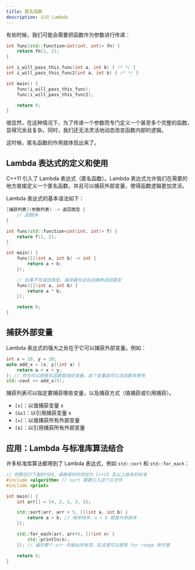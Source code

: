 ```yaml
---
title: 匿名函数
description: 认识 Lambda
---
```


有些时候，我们可能会需要把函数作为参数进行传递：

```cpp
int func(std::function<int(int, int)> fn) {
    return fn(1, 2);
}

int i_will_pass_this_func(int a, int b) { /* */ }
int i_will_pass_this_func2(int a, int b) { /* */ }

int main() {
    func(i_will_pass_this_func);
    func(i_will_pass_this_func2);

    return 0;
}
```

很显然，在这种情况下，为了传递一个参数而专门定义一个甚至多个完整的函数，显得冗余且复杂。同时，我们还无法灵活地动态改变函数内部的逻辑。

这时候，匿名函数的作用就体现出来了。

## Lambda 表达式的定义和使用

C++11 引入了 Lambda 表达式（匿名函数）。Lambda 表达式允许我们在需要的地方直接定义一个匿名函数，并且可以捕获外部变量，使得函数逻辑更加灵活。

Lambda 表达式的基本语法如下：

```cpp
[捕获列表](参数列表) -> 返回类型 {
    // 函数体
}
```

```cpp
int func(std::function<int(int, int)> f) {
    return f(1, 2);
}

int main() {
    func([](int a, int b) -> int {
        return a + b;
    });

    // 如果不写返回类型，编译器也会自动推断返回类型
    func([](int a, int b) {
        return a * b;
    });

    return 0;
}
```

## 捕获外部变量

Lambda 表达式的强大之处在于它可以捕获外部变量。例如：

```cpp
int x = 10, y = 20;
auto add_x = [x, y](int a) {
    return a + x + y;
}; // 你也可以把匿名函数赋值给变量，这个变量就可以当函数来使用
std::cout << add_x(5);
```

捕获列表可以指定要捕获哪些变量，以及捕获方式（值捕获或引用捕获）。

- `[x]`：以值捕获变量 x
- `[&x]`：以引用捕获变量 x
- `[=]`：以值捕获所有外部变量
- `[&]`：以引用捕获所有外部变量

## 应用：Lambda 与标准库算法结合

许多标准库算法都用到了 Lambda 表达式，例如 `std::sort` 和 `std::for_each`：

```cpp lineNumbers title="main.cpp"
// 想要运行下面的代码，请确保你的项目为 C++23 及以上版本的标准
#include <algorithm> // sort 需要引入这个头文件
#include <print>

int main() {
    int arr[] = {4, 2, 1, 3, 5};

    std::sort(arr, arr + 5, [](int a, int b) {
        return a > b; // 降序排序，a < b 就是升序排序
    });

    std::for_each(arr, arr+5, [](int n) {
        std::println(n);
    }); // 遍历整个 arr 并输出所有项。在这里可以使用 for range 来代替

    return 0;
}
```
